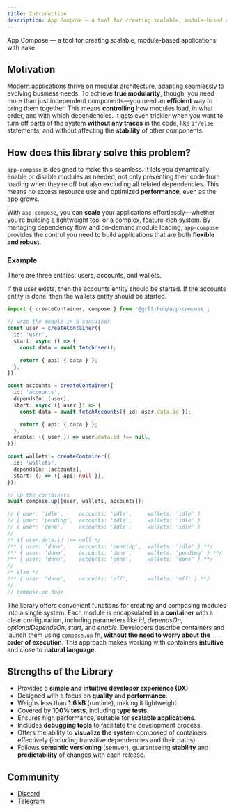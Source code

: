```yaml
---
title: Introduction
description: App Compose — a tool for creating scalable, module-based applications with ease.
---
```


App Compose — a tool for creating scalable, module-based applications with ease.

## Motivation

Modern applications thrive on modular architecture, adapting seamlessly to evolving business needs. To achieve **true modularity**, though, you need more than just independent components—you need an **efficient** way to bring them together. This means **controlling** how modules load, in what order, and with which dependencies. It gets even trickier when you want to turn off parts of the system **without any traces** in the code, like `if/else` statements, and without affecting the **stability** of other components.

## How does this library solve this problem?

`app-compose` is designed to make this seamless. It lets you dynamically enable or disable modules as needed, not only preventing their code from loading when they’re off but also excluding all related dependencies. This means no excess resource use and optimized **performance**, even as the app grows.

With `app-compose`, you can **scale** your applications effortlessly—whether you’re building a lightweight tool or a complex, feature-rich system. By managing dependency flow and on-demand module loading, `app-compose` provides the control you need to build applications that are both **flexible and robust**.

### Example

There are three entities: users, accounts, and wallets.

If the user exists, then the accounts entity should be started. If the accounts entity is done, then the wallets entity should be started.

```ts
import { createContainer, compose } from '@grlt-hub/app-compose';

// wrap the module in a container
const user = createContainer({
  id: 'user',
  start: async () => {
    const data = await fetchUser();

    return { api: { data } };
  },
});

const accounts = createContainer({
  id: 'accounts',
  dependsOn: [user],
  start: async ({ user }) => {
    const data = await fetchAccounts({ id: user.data.id });

    return { api: { data } };
  },
  enable: ({ user }) => user.data.id !== null,
});

const wallets = createContainer({
  id: 'wallets',
  dependsOn: [accounts],
  start: () => ({ api: null }),
});

// up the containers
await compose.up([user, wallets, accounts]);

// { user: 'idle',     accounts: 'idle',     wallets: 'idle' }
// { user: 'pending',  accounts: 'idle',     wallets: 'idle' }
// { user: 'done',     accounts: 'idle',     wallets: 'idle' }
//
/* if user.data.id !== null */
/** { user: 'done',    accounts: 'pending',  wallets: 'idle' } **/
/** { user: 'done',    accounts: 'done',     wallets: 'pending' } **/
/** { user: 'done',    accounts: 'done',     wallets: 'done' } **/
//
/* else */
/** { user: 'done',    accounts: 'off',      wallets: 'off' } **/
//
// compose.up done
```

The library offers convenient functions for creating and composing modules into a single system. Each module is encapsulated in a **container** with a clear configuration, including parameters like _id_, _dependsOn_, _optionalDependsOn_, _start_, and _enable_. Developers describe containers and launch them using `compose.up` fn, **without the need to worry about the order of execution**. This approach makes working with containers **intuitive** and close to **natural language**.

## Strengths of the Library

- Provides a **simple and intuitive developer experience (DX)**.
- Designed with a focus on **quality** and **performance**.
- Weighs less than **1.6 kB** (runtime), making it lightweight.
- Covered by **100% tests**, including **type tests**.
- Ensures high performance, suitable for **scalable applications**.
- Includes **debugging tools** to facilitate the development process.
- Offers the ability to **visualize the system** composed of containers effectively (including transitive dependencies and their paths).
- Follows **semantic versioning** (semver), guaranteeing **stability** and **predictability** of changes with each release.

## Community

- [Discord](https://discord.gg/ajv8eHzm)
- [Telegram](https://t.me/grlt_hub_app_compose)
